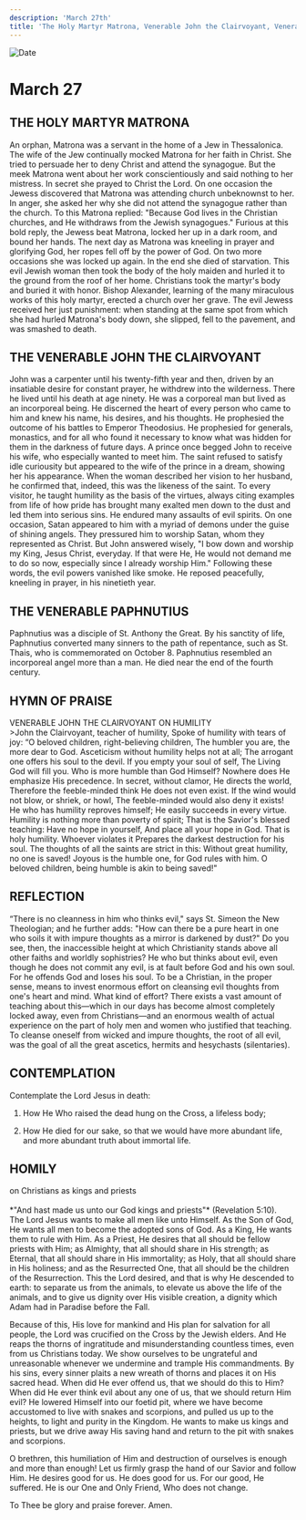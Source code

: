 ```yaml
---
description: 'March 27th'
title: 'The Holy Martyr Matrona, Venerable John the Clairvoyant, Venerable Paphnutius'
---
```


<CustomPaginator />
<RunningHead />

<Image src="/title-imprint.png" height={68} width={50} alt="Date" className="title-imprint"/>

# <div id="date">March <Image className="four-dot" src="/four-dot.png" height={15} width={15} alt="" />27</div>

## THE HOLY MARTYR MATRONA

An orphan, Matrona was a servant in the home of a Jew in Thessalonica. The wife of the Jew continually mocked Matrona for her faith in Christ.  She tried to persuade her to deny Christ and attend the synagogue. But the meek Matrona went about her work conscientiously and said nothing to her mistress. In secret she prayed to Christ the Lord. On one occasion the Jewess discovered that Matrona was attending church unbeknownst to her. In anger, she asked her why she did not attend the synagogue rather than the church. To this Matrona replied: "Because God lives in the Christian churches, and He withdraws from the Jewish synagogues." Furious at this bold reply, the Jewess beat Matrona, locked her up in a dark room, and bound her hands. The next day as Matrona was kneeling in prayer and glorifying God, her ropes fell off by the power of God. On two more occasions she was locked up again. In the end she died of starvation. This evil Jewish woman then took the body of the holy maiden and hurled it to the ground from the roof of her home. Christians took the martyr's body and buried it with honor. Bishop Alexander, learning of the many miraculous works of this holy martyr, erected a church over her grave. The evil Jewess received her just punishment: when standing at the same spot from which she had hurled Matrona's body down, she slipped, fell to the pavement, and was smashed to death.

## THE VENERABLE JOHN THE CLAIRVOYANT

John was a carpenter until his twenty-fifth year and then, driven by an insatiable desire for constant prayer, he withdrew into the wilderness. There he lived until his death at age ninety. He was a corporeal man but lived as an incorporeal being. He discerned the heart of every person who came to him and knew his name, his desires, and his thoughts. He prophesied the outcome of his battles to Emperor Theodosius. He prophesied for generals, monastics, and for all who found it necessary to know what was hidden for them in the darkness of future days. A prince once begged John to receive his wife, who especially wanted to meet him. The saint refused to satisfy idle curiousity but appeared to the wife of the prince in a dream, showing her his appearance. When the woman described her vision to her husband, he confirmed that, indeed, this was the likeness of the saint. To every visitor, he taught humility as the basis of the virtues, always citing examples from life of how pride has brought many exalted men down to the dust and led them into serious sins. He endured many assaults of evil spirits. On one occasion, Satan appeared to him with a myriad of demons under the guise of shining angels. They pressured him to worship Satan, whom they represented as Christ. But John answered wisely, "I bow down and worship my King, Jesus Christ, everyday. If that were He, He would not demand me to do so now, especially since I already worship Him." Following these words, the evil powers vanished like smoke. He reposed peacefully, kneeling in prayer, in his ninetieth year.

## THE VENERABLE PAPHNUTIUS

Paphnutius was a disciple of St. Anthony the Great. By his sanctity of life, Paphnutius converted many sinners to the path of repentance, such as St. Thais, who is commemorated on October 8. Paphnutius resembled an incorporeal angel more than a man. He died near the end of the fourth century.


## HYMN OF PRAISE
<div style={{textAlign:'center', color:'crimson', fontWeight:'bold'}}>
VENERABLE JOHN THE CLAIRVOYANT ON HUMILITY
</div>
>John the Clairvoyant, teacher of humility,  
Spoke of humility with tears of joy:  
“O beloved children, right-believing children,  
The humbler you are, the more dear to God.  
Asceticism without humility helps not at all;  
The arrogant one offers his soul to the devil.  
If you empty your soul of self,  
The Living God will fill you.  
Who is more humble than God Himself?  
Nowhere does He emphasize His precedence.  
In secret, without clamor, He directs the world,  
Therefore the feeble-minded think He does not even exist.  
If the wind would not blow, or shriek, or howl,  
The feeble-minded would also deny it exists!  
He who has humility reproves himself;  
He easily succeeds in every virtue.  
Humility is nothing more than poverty of spirit;  
That is the Savior's blessed teaching:  
Have no hope in yourself,  
And place all your hope in God.  
That is holy humility. Whoever violates it  
Prepares the darkest destruction for his soul.  
The thoughts of all the saints are strict in this:  
Without great humility, no one is saved!  
Joyous is the humble one, for God rules with him.  
O beloved children, being humble is akin to being saved!"  


## REFLECTION

“There is no cleanness in him who thinks evil," says St. Simeon the New Theologian; and he further adds: "How can there be a pure heart in one who soils it with impure thoughts as a mirror is darkened by dust?" Do you see, then, the inaccessible height at which Christianity stands above all other faiths and worldly sophistries? He who but thinks about evil, even though he does not commit any evil, is at fault before God and his own soul. For he offends God and loses his soul. To be a Christian, in the proper sense, means to invest enormous effort on cleansing evil thoughts from one's heart and mind. What kind of effort? There exists a vast amount of teaching about this—which in our days has become almost completely locked away, even from Christians—and an enormous wealth of actual experience on the part of holy men and women who justified that teaching. To cleanse oneself from wicked and impure thoughts, the root of all evil, was the goal of all the great ascetics, hermits and hesychasts (silentaries).


## CONTEMPLATION

Contemplate the Lord Jesus in death:

1. How He Who raised the dead hung on the Cross, a lifeless body;

2. How He died for our sake, so that we would have more abundant life, and more abundant truth about immortal life.


## HOMILY
<div style={{textAlign:'center', color:'crimson', fontWeight:'bold'}}>
on Christians as kings and priests
</div><br />
<div style={{textAlign:'right'}}>
*"And hast made us unto our God kings and priests"* (Revelation 5:10).
</div>
The Lord Jesus wants to make all men like unto Himself. As the Son of God, He wants all men to become the adopted sons of God. As a King, He wants them to rule with Him. As a Priest, He desires that all should be fellow priests with Him; as Almighty, that all should share in His strength; as Eternal, that all should share in His immortality; as Holy, that all should share in His holiness; and as the Resurrected One, that all should be the children of the Resurrection. This the Lord desired, and that is why He descended to earth: to separate us from the animals, to elevate us above the life of the animals, and to give us dignity over His visible creation, a dignity which Adam had in Paradise before the Fall.

Because of this, His love for mankind and His plan for salvation for all people, the Lord was crucified on the Cross by the Jewish elders. And He reaps the thorns of ingratitude and misunderstanding countless times, even from us Christians today. We show ourselves to be ungrateful and unreasonable whenever we undermine and trample His commandments. By his sins, every sinner plaits a new wreath of thorns and places it on His sacred head. When did He ever offend us, that we should do this to Him? When did He ever think evil about any one of us, that we should return Him evil? He lowered Himself into our foetid pit, where we have become accustomed to live with snakes and scorpions, and pulled us up to the heights, to light and purity in the Kingdom. He wants to make us kings and priests, but we drive away His saving hand and return to the pit with snakes and scorpions.

O brethren, this humiliation of Him and destruction of ourselves is enough and more than enough! Let us firmly grasp the hand of our Savior and follow Him. He desires good for us. He does good for us. For our good, He suffered. He is our One and Only Friend, Who does not change.

To Thee be glory and praise forever. Amen.